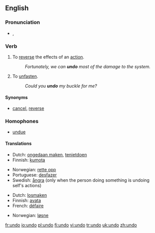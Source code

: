 ==English==

===Pronunciation===
* {{IPA|/ʌnˈduː/}}, {{SAMPA|/Vn"du:/}}

===Verb===
{{irregverb|'''to undo'''|'''[[undoes]]'''|'''[[undid]]'''|'''[[undone]]'''|'''[[undoing]]'''}}

# To [[reverse]] the effects of an [[action]].
#: ''Fortunately, we can '''undo''' most of the damage to the system.''
# To [[unfasten]].
#: ''Could you '''undo''' my buckle for me?''

====Synonyms====
*[[cancel]], [[reverse]]

===Homophones===
*[[undue]]

====Translations====
{{trans-top|to reverse}}
*Dutch: [[ongedaan maken]], [[tenietdoen]]
*Finnish: [[kumota]]
{{trans-mid}}
*Norwegian: [[rette opp]]
*Portuguese: [[desfazer]]
*Swedish: [[ångra]] (only when the person doing something is undoing self's actions)
{{trans-bottom}}

{{trans-top|to unfasten}}
*Dutch: [[losmaken]]
*Finnish: [[avata]]
*French: [[défaire]]
{{trans-mid}}
*Norwegian: [[løsne]]
{{trans-bottom}}

[[fr:undo]]
[[io:undo]]
[[pl:undo]]
[[fi:undo]]
[[vi:undo]]
[[tr:undo]]
[[uk:undo]]
[[zh:undo]]
